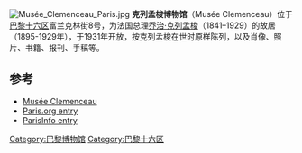 [[Image:Musée_Clemenceau_Paris.jpg|thumb]]
'''克列孟梭博物馆'''（Musée Clemenceau）位于[[巴黎十六区|巴黎十六区]]富兰克林街8号，为法国总理[[乔治·克列孟梭|乔治·克列孟梭]]（1841–1929）的故居（1895-1929年），于1931年开放，按克列孟梭在世时原样陈列，以及肖像、照片、书籍、报刊、手稿等。

== 参考 ==
* [http://www.musee-clemenceau.fr Musée Clemenceau]{{Wayback|url=http://www.musee-clemenceau.fr/ |date=20060805063014 }}
* [https://web.archive.org/web/20080517211706/http://www.paris.org/Musees/Clemenceau/info.html Paris.org entry]
* [http://en.parisinfo.com/sites-culturels/236/musee-clemenceau ParisInfo entry]

{{coord|48|51|33|N|2|17|6.3|E|type:landmark_region:FR|display=title}}
[[Category:巴黎博物馆|Category:巴黎博物馆]]
[[Category:巴黎十六区|Category:巴黎十六区]]